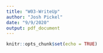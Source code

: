 ```yaml
---
title: "W03-WriteUp"
author: "Josh Pickel"
date: "9/9/2020"
output: pdf_document
---
```


```r
knitr::opts_chunk$set(echo = TRUE)
```
```r



```
